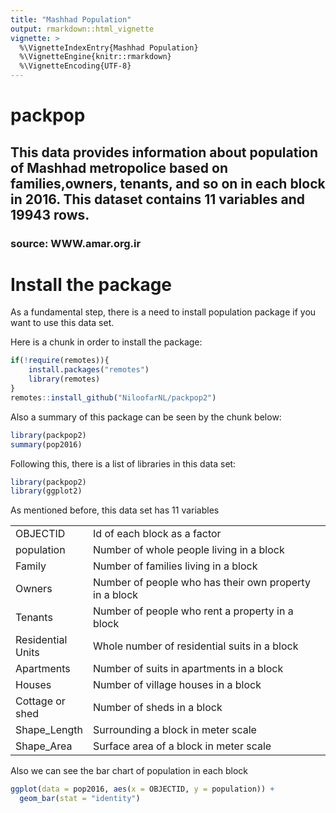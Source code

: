 ```yaml
---
title: "Mashhad Population"
output: rmarkdown::html_vignette
vignette: >
  %\VignetteIndexEntry{Mashhad Population}
  %\VignetteEngine{knitr::rmarkdown}
  %\VignetteEncoding{UTF-8}
---
```

# packpop

## This data provides information about population of Mashhad metropolice based on families,owners, tenants, and so on in each block in 2016. This dataset contains 11 variables and 19943 rows.

### **source:** WWW.amar.org.ir

# Install the package
As a fundamental step, there is a need to install population package if you want to use this data set.

Here is a chunk in order to install the package:

```r
if(!require(remotes)){
    install.packages("remotes")
    library(remotes)
}
remotes::install_github("NiloofarNL/packpop2")
```


Also a summary of this package can be seen by the chunk below:

```r
library(packpop2)
summary(pop2016)

```


Following this, there is a list of libraries in this data set:
```r
library(packpop2)
library(ggplot2)

```

As mentioned before, this data set has 11 variables 

+---------------+---------------------------------------------------------+
|OBJECTID       |Id of each block as a factor                             |
|               |                                                         |
+---------------+---------------------------------------------------------+
| population    |Number of whole people living in a block                 |
|               |                                                         |
+---------------+---------------------------------------------------------+
| Family        |Number of families living in a block                     |
|               |                                                         |
+---------------+---------------------------------------------------------+
|Owners         |Number of people who has their own property in a block   |
|               |                                                         |
+---------------+---------------------------------------------------------+
|Tenants        |Number of people who rent a property in a block          |
|               |                                                         |
+---------------+---------------------------------------------------------+
|Residential    |Whole number of residential suits in a block             |
|Units          |                                                         |
+---------------+---------------------------------------------------------+
|Apartments     |Number of suits in apartments in a block                 |
|               |                                                         |      
+---------------+---------------------------------------------------------+
|Houses         |Number of village houses in a block                      | 
|               |                                                         |           
+---------------+---------------------------------------------------------+
|Cottage or shed|Number of sheds in a block                               |
|               |                                                         |
+---------------+---------------------------------------------------------+
|Shape_Length   |Surrounding a block in meter scale                       |
|               |                                                         |
+---------------+---------------------------------------------------------+
|Shape_Area     |Surface area of a block in meter scale                   |
|               |                                                         |
+---------------+---------------------------------------------------------+


Also we can see the bar chart of population in each block
```r
ggplot(data = pop2016, aes(x = OBJECTID, y = population)) + 
  geom_bar(stat = "identity")
```

